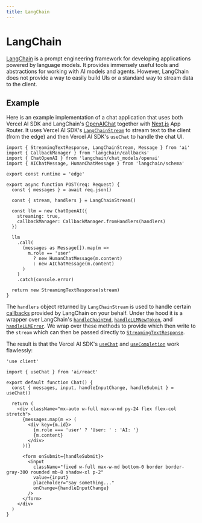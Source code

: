 ```yaml
---
title: LangChain
---
```


# LangChain

[LangChain](https://js.langchain.com/docs/) is a prompt engineering framework for developing applications powered by language models. It provides immensely useful tools and abstractions for working with AI models and agents.
However, LangChain does not provide a way to easily build UIs or a standard way to stream data to the client.

## Example

Here is an example implementation of a chat application that uses both Vercel AI SDK and LangChain's [OpenAIChat](https://js.langchain.com/docs/api/llms_openai/classes/OpenAIChat) together with [Next.js](https://nextjs.org/docs) App Router. It uses Vercel AI SDK's [`LangChainStream`](../api-reference/langchain-stream) to stream text to the client (from the edge) and then Vercel AI SDK's `useChat` to handle the chat UI.

```tsx filename="app/api/chat/route.ts" {1,11,15,28}
import { StreamingTextResponse, LangChainStream, Message } from 'ai'
import { CallbackManager } from 'langchain/callbacks'
import { ChatOpenAI } from 'langchain/chat_models/openai'
import { AIChatMessage, HumanChatMessage } from 'langchain/schema'

export const runtime = 'edge'

export async function POST(req: Request) {
  const { messages } = await req.json()

  const { stream, handlers } = LangChainStream()

  const llm = new ChatOpenAI({
    streaming: true,
    callbackManager: CallbackManager.fromHandlers(handlers)
  })

  llm
    .call(
      (messages as Message[]).map(m =>
        m.role == 'user'
          ? new HumanChatMessage(m.content)
          : new AIChatMessage(m.content)
      )
    )
    .catch(console.error)

  return new StreamingTextResponse(stream)
}
```

The `handlers` object returned by `LangChainStream` is used to handle certain
[callbacks](https://js.langchain.com/docs/api/callbacks/) provided by LangChain on your behalf.
Under the hood it is a wrapper over LangChain's [`handleChainEnd`](https://js.langchain.com/docs/api/callbacks/classes/BaseCallbackHandler#handlechainend), [`handleLLMNewToken`](https://js.langchain.com/docs/api/callbacks/classes/BaseCallbackHandler#handlellmnewtoken), and [`handleLLMError`](https://js.langchain.com/docs/api/callbacks/classes/BaseCallbackHandler#handlellmerror).
We wrap over these methods to provide which then write to the `stream` which can then be passed directly to [`StreamingTextResponse`](../api-reference/streaming-text-response).

The result is that the Vercel AI SDK's [`useChat`](../api-reference/use-chat) and [`useCompletion`](../api-reference/use-completion) work flawlessly:

```tsx filename="app/page.tsx"
'use client'

import { useChat } from 'ai/react'

export default function Chat() {
  const { messages, input, handleInputChange, handleSubmit } = useChat()

  return (
    <div className="mx-auto w-full max-w-md py-24 flex flex-col stretch">
      {messages.map(m => (
        <div key={m.id}>
          {m.role === 'user' ? 'User: ' : 'AI: '}
          {m.content}
        </div>
      ))}

      <form onSubmit={handleSubmit}>
        <input
          className="fixed w-full max-w-md bottom-0 border border-gray-300 rounded mb-8 shadow-xl p-2"
          value={input}
          placeholder="Say something..."
          onChange={handleInputChange}
        />
      </form>
    </div>
  )
}
```
